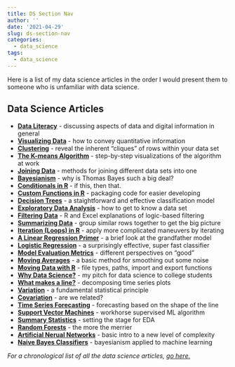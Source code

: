 ```yaml
---
title: DS Section Nav
author: ''
date: '2021-04-29'
slug: ds-section-nav
categories:
  - data_science
tags:
  - data_science
---
```


Here is a list of my data science articles in the order I would present them to someone who is unfamiliar with data science.

## Data Science Articles

  * **[Data Literacy](/2021/04/25/data-literacy/)** - discussing aspects of data and digital information in general
  * **[Visualizing Data](/tags/)** - how to convey quantitative information
  * **[Clustering](/tags/)** - reveal the inherent "cliques" of rows within your data set
  * **[The K-means Algorithm](/tags/)** - step-by-step visualizations of the algorithm at work
  * **[Joining Data](/tags/)** - methods for joining different data sets into one
  * **[Bayesianism](/tags/)** - why is Thomas Bayes such a big deal?
  * **[Conditionals in R](/tags/)** - if this, then that.
  * **[Custom Functions in R](/tags/)** - packaging code for easier developing
  * **[Decision Trees](/tags/)** - a staightforward and effective classification model
  * **[Exploratory Data Analysis](/tags/pathToOtherArticlesAboutThis)** - how to get to know a data set
  * **[Filtering Data](/tags/)** - R and Excel explanations of logic-based filtering
  * **[Summarizing Data](/tags/)** - group similar rows together to get the big picture
  * **[Iteration (Loops) in R](/tags/)** - apply more complicated maneuvers by iterating
  * **[A Linear Regression Primer](/tags/)** - a brief look at the grandfather model
  * **[Logistic Regression](/tags/)** - a surprisingly effective, super fast classifier
  * **[Model Evaluation Metrics](/tags/)** - different perspectives on "good"
  * **[Moving Averages](/tags/)** - a basic method for smoothing out some noise
  * **[Moving Data with R](/tags/)** - file types, paths, import and export functions
  * **[Why Data Science?](/tags/)** - my pitch for data science to college students
  * **[What makes a line?](/tags/)** - decomposing time series plots
  * **[Variation](/tags/)** - a fundamental statistical principle
  * **[Covariation](/tags/)** - are we related?
  * **[Time Series Forecasting](/tags/)** - forecasting based on the shape of the line
  * **[Support Vector Machines](/tags/)** - workhorse supervised ML algorithm
  * **[Summary Statistics](/tags/)** - setting the stage for EDA
  * **[Random Forests](/tags/)** - the more the merrier
  * **[Artificial Nerual Networks](/tags/)** - basic intro to a new level of complexity
  * **[Naive Bayes Classifiers](/tags/)** - bayesianism applied to machine learning
  
*For a chronological list of all the data science articles, [go here.](/tags/data_science/)*
